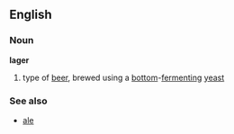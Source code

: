 {{wikipedia}}
==English==
===Noun===
'''lager'''
#type of [[beer]], brewed using a [[bottom]]-[[ferment]]ing [[yeast]] 

===See also===
*[[ale]]